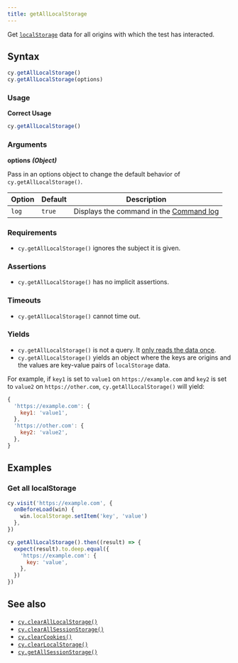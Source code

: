 ```yaml
---
title: getAllLocalStorage
---
```


Get
[`localStorage`](https://developer.mozilla.org/en-US/docs/Web/API/Window/localStorage)
data for all origins with which the test has interacted.

## Syntax

```javascript
cy.getAllLocalStorage()
cy.getAllLocalStorage(options)
```

### Usage

**<Icon name="check-circle" color="green" /> Correct Usage**

```javascript
cy.getAllLocalStorage()
```

### Arguments

**<Icon name="angle-right" /> options** **_(Object)_**

Pass in an options object to change the default behavior of
`cy.getAllLocalStorage()`.

| Option | Default | Description                                                                              |
| ------ | ------- | ---------------------------------------------------------------------------------------- |
| `log`  | `true`  | Displays the command in the [Command log](/guides/core-concepts/cypress-app#Command-Log) |

### Requirements [<Icon name="question-circle"/>](/guides/core-concepts/introduction-to-cypress#Chains-of-Commands)

- `cy.getAllLocalStorage()` ignores the subject it is given.

### Assertions [<Icon name="question-circle"/>](/guides/core-concepts/introduction-to-cypress#Assertions)

- `cy.getAllLocalStorage()` has no implicit assertions.

### Timeouts [<Icon name="question-circle"/>](/guides/core-concepts/introduction-to-cypress#Timeouts)

- `cy.getAllLocalStorage()` cannot time out.

### Yields [<Icon name="question-circle"/>](/guides/core-concepts/introduction-to-cypress#Subject-Management)

- `cy.getAllLocalStorage()` is not a query. It
  [only reads the data once](/guides/core-concepts/retry-ability#Only-queries-are-retried).
- `cy.getAllLocalStorage()` yields an object where the keys are origins and the
  values are key-value pairs of `localStorage` data.

For example, if `key1` is set to `value1` on `https://example.com` and `key2` is
set to `value2` on `https://other.com`, `cy.getAllLocalStorage()` will yield:

```js
{
  'https://example.com': {
    key1: 'value1',
  },
  'https://other.com': {
    key2: 'value2',
  },
}
```

## Examples

### Get all localStorage

```javascript
cy.visit('https://example.com', {
  onBeforeLoad(win) {
    win.localStorage.setItem('key', 'value')
  },
})

cy.getAllLocalStorage().then((result) => {
  expect(result).to.deep.equal({
    'https://example.com': {
      key: 'value',
    },
  })
})
```

## See also

- [`cy.clearAllLocalStorage()`](/api/commands/clearalllocalstorage)
- [`cy.clearAllSessionStorage()`](/api/commands/clearallsessionstorage)
- [`cy.clearCookies()`](/api/commands/clearcookies)
- [`cy.clearLocalStorage()`](/api/commands/clearlocalstorage)
- [`cy.getAllSessionStorage()`](/api/commands/getallsessionstorage)
